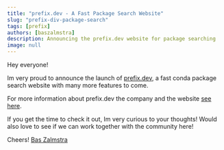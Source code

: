 ```yaml
---
title: "prefix.dev - A Fast Package Search Website"
slug: "prefix-div-package-search"
tags: [prefix]
authors: [baszalmstra]
description: Announcing the prefix.dev website for package searching
image: null
---
```


Hey everyone!

Im very proud to announce the launch of [prefix.dev](https://prefix.dev/), a fast conda package search website with many more features to come.

For more information about prefix.dev the company and the website [see here](https://prefix.dev/posts/launching_prefix).

If you get the time to check it out, Im very curious to your thoughts! Would also love to see if we can work together with the community here!

Cheers!
[Bas Zalmstra](https://github.com/baszalmstra)
